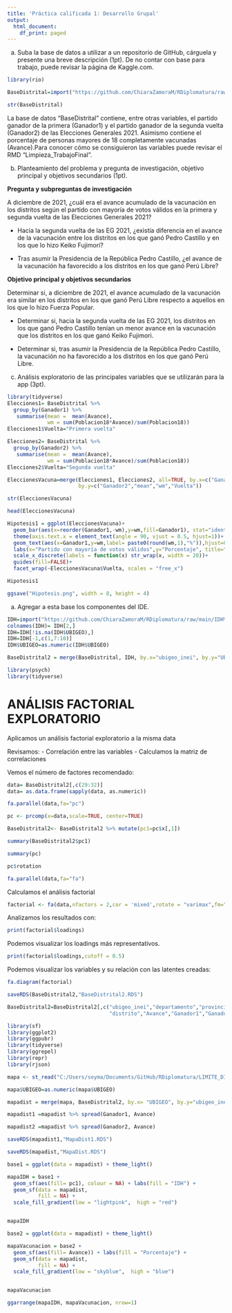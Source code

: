 ```yaml
---
title: 'Práctica calificada 1: Desarrollo Grupal'
output:
  html_document:
    df_print: paged
---
```


a) Suba la base de datos a utilizar a un repositorio de GitHub, cárguela y presente una breve descripción (1pt). De no contar con base para trabajo, puede revisar la página de Kaggle.com.
```r
library(rio)

BaseDistrital=import("https://github.com/ChiaraZamoraM/RDiplomatura/raw/main/BaseDistrital.csv")
```

```r
str(BaseDistrital)
```

La base de datos "BaseDistrital" contiene, entre otras variables, el partido ganador de la primera (Ganador1) y el partido ganador de la segunda vuelta (Ganador2) de las Elecciones Generales 2021. Asimismo contiene el porcentaje de personas mayores de 18 completamente vacunadas (Avance).Para conocer cómo se consiguieron las variables puede revisar el RMD "Limpieza_TrabajoFinal".

b) Planteamiento del problema y pregunta de investigación, objetivo principal y objetivos secundarios (1pt).

**Pregunta y subpreguntas de investigación**

A diciembre de 2021, ¿cuál era el avance acumulado de la vacunación en los distritos según el partido con mayoría de votos válidos en la primera y segunda vuelta de las Elecciones Generales 2021?

* Hacia la segunda vuelta de las EG 2021, ¿existía diferencia en el avance de la vacunación entre los distritos en los que ganó Pedro Castillo y en los que lo hizo Keiko Fujimori?

* Tras asumir la Presidencia de la República Pedro Castillo, ¿el avance de la vacunación ha favorecido a los distritos en los que ganó Perú Libre?

**Objetivo principal y objetivos secundarios**

Determinar si, a diciembre de 2021, el avance acumulado de la vacunación era similar en los distritos en los que ganó Perú Libre respecto a aquellos en los que lo hizo Fuerza Popular.

* Determinar si, hacia la segunda vuelta de las EG 2021, los distritos en los que ganó Pedro Castillo tenían un menor avance en la vacunación que los distritos en los que ganó Keiko Fujimori.

* Determinar si, tras asumir la Presidencia de la República Pedro Castillo, la vacunación no ha favorecido a los distritos en los que ganó Perú Libre.

c) Análisis exploratorio de las principales variables que se utilizarán para la app (3pt).

```r
library(tidyverse)
Elecciones1= BaseDistrital %>%
  group_by(Ganador1) %>% 
   summarise(mean =  mean(Avance), 
             wm = sum(Poblacion18*Avance)/sum(Poblacion18)) 
Elecciones1$Vuelta="Primera vuelta"

Elecciones2= BaseDistrital %>%
  group_by(Ganador2) %>% 
   summarise(mean =  mean(Avance), 
             wm = sum(Poblacion18*Avance)/sum(Poblacion18)) 
Elecciones2$Vuelta="Segunda vuelta"

EleccionesVacuna=merge(Elecciones1, Elecciones2, all=TRUE, by.x=c("Ganador1","mean","wm","Vuelta"),
                       by.y=c("Ganador2","mean","wm","Vuelta"))
```

```r
str(EleccionesVacuna)
```

```r
head(EleccionesVacuna)
```

```r
Hipotesis1 = ggplot(EleccionesVacuna)+
  geom_bar(aes(x=reorder(Ganador1,-wm),y=wm,fill=Ganador1), stat="identity", alpha=0.75) +
  theme(axis.text.x = element_text(angle = 90, vjust = 0.5, hjust=1))+
  geom_text(aes(x=Ganador1,y=wm,label= paste0(round(wm,1),"%")),hjust=0.5, vjust=1.5, size=2.5) +
  labs(x="Partido con mayoría de votos válidos",y="Porcentaje", title="Porcentaje de ciudadanos de 18 a más años completamente vacunados",subtitle = "Según partido con mayoría de votos válidos en la primera y segunda vuelta de las EG 2021 en el \ndistrito de domicilio") +
  scale_x_discrete(labels = function(x) str_wrap(x, width = 20))+
  guides(fill=FALSE)+
  facet_wrap(~EleccionesVacuna$Vuelta, scales = "free_x")
```

```r
Hipotesis1
```

```r
ggsave("Hipotesis.png", width = 8, height = 4)
```

a. Agregar a esta base los componentes del IDE. 
```r
IDH=import("https://github.com/ChiaraZamoraM/RDiplomatura/raw/main/IDH%202019.xlsx")
colnames(IDH)= IDH[2,]
IDH=IDH[!is.na(IDH$UBIGEO),]
IDH=IDH[-1,c(1,7:10)]
IDH$UBIGEO=as.numeric(IDH$UBIGEO)
```


```r
BaseDistrital2 = merge(BaseDistrital, IDH, by.x="ubigeo_inei", by.y="UBIGEO")
```


```r
library(psych)
library(tidyverse)
```

# ANÁLISIS FACTORIAL EXPLORATORIO

Aplicamos un análisis factorial exploratorio a la misma data

Revisamos:
- Correlación entre las variables
- Calculamos la matriz de correlaciones

Vemos el número de factores recomendado:

```r
data= BaseDistrital2[,c(29:32)]
data= as.data.frame(sapply(data, as.numeric))
```


```r
fa.parallel(data,fa="pc")
```

```r
pc <- prcomp(x=data,scale=TRUE, center=TRUE)
```

```r
BaseDistrital2<- BaseDistrital2 %>% mutate(pc1=pc$x[,1])
```

```r
summary(BaseDistrital2$pc1)
```

```r
summary(pc)
```

```r
pc$rotation
```

```r
fa.parallel(data,fa="fa")
```

Calculamos el análisis factorial

```r
factorial <- fa(data,nfactors = 2,cor = 'mixed',rotate = "varimax",fm="minres")
```

Analizamos los resultados con:

```r
print(factorial$loadings)
```

Podemos visualizar los loadings más representativos. 

```r
print(factorial$loadings,cutoff = 0.5)
```

Podemos visualizar los variables y su relación con las latentes creadas:

```r
fa.diagram(factorial)
```


```r
saveRDS(BaseDistrital2,"BaseDistrital2.RDS")
```

```r
BaseDistrital2=BaseDistrital2[,c("ubigeo_inei","departamento","provincia",
                                 "distrito","Avance","Ganador1","Ganador2","pc1")]
```

```r
library(sf)
library(ggplot2)
library(ggpubr)
library(tidyverse)
library(ggrepel)
library(repr)
library(rjson)

mapa <- st_read("C:/Users/soyma/Documents/GitHub/RDiplomatura/LIMITE_DISTRITAL_2020_INEI_geogpsperu_juansuyo_931381206.shp")

mapa$UBIGEO=as.numeric(mapa$UBIGEO)

mapadist = merge(mapa, BaseDistrital2, by.x= "UBIGEO", by.y="ubigeo_inei")
```

```r
mapadist1 =mapadist %>% spread(Ganador1, Avance)
```

```r
mapadist2 =mapadist %>% spread(Ganador2, Avance)
```


```r
saveRDS(mapadist1,"MapaDist1.RDS")
```

```r
saveRDS(mapadist,"MapaDist.RDS")
```

```r
base1 = ggplot(data = mapadist) + theme_light()
```

```r
mapaIDH = base1 +
  geom_sf(aes(fill= pc1), colour = NA) + labs(fill = "IDH") +
  geom_sf(data = mapadist,
          fill = NA) + 
  scale_fill_gradient(low = "lightpink",  high = "red") 


mapaIDH
```

```r
base2 = ggplot(data = mapadist) + theme_light()
```

```r
mapaVacunacion = base2 +
  geom_sf(aes(fill= Avance)) + labs(fill = "Porcentaje") +
  geom_sf(data = mapadist,
          fill = NA) + 
  scale_fill_gradient(low = "skyblue",  high = "blue") 


mapaVacunacion
```

```r
ggarrange(mapaIDH, mapaVacunacion, nrow=1)
```



